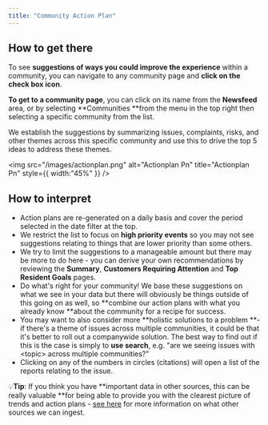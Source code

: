 ```yaml
---
title: "Community Action Plan"
---
```


## **How to get there**

To see **suggestions of ways you could improve the experience** within a community, you can navigate to any community page and **click on the check box icon**.

**To get to a community page**, you can click on its name from the **Newsfeed** area, or by selecting **Communities **from the menu in the top right then selecting a specific community from the list.

We establish the suggestions by summarizing issues, complaints, risks, and other themes across this specific community and use this to drive the top 5 ideas to address these themes.

<img
  src="/images/actionplan.png"
  alt="Actionplan Pn"
  title="Actionplan Pn"
  style={{ width:"45%" }}
/>

## **How to interpret**

- Action plans are re-generated on a daily basis and cover the period selected in the date filter at the top.
- We restrict the list to focus on **high priority events** so you may not see suggestions relating to things that are lower priority than some others.
- We try to limit the suggestions to a manageable amount but there may be more to do here - you can derive your own recommendations by reviewing the **Summary**, **Customers Requiring Attention** and **Top Resident Goals** pages.
- Do what's right for your community! We base these suggestions on what we see in your data but there will obviously be things outside of this going on as well, so **combine our action plans with what you already know **about the community for a recipe for success.
- You may want to also consider more **holistic solutions to a problem **- if there's a theme of issues across multiple communities, it could be that it's better to roll out a companywide solution. The best way to find out if this is the case is simply to **use search**, e.g. "are we seeing issues with \<topic\> across multiple communities?"
- Clicking on any of the numbers in circles (citations) will open a list of the reports relating to the issue.

💡**Tip**: If you think you have **important data in other sources, this can be really valuable **for being able to provide you with the clearest picture of trends and action plans - [<u>see here</u>](https://intercom.help/travtus-d83752c4176c/en/articles/9172902-connecting-data-sources) for more information on what other sources we can ingest.